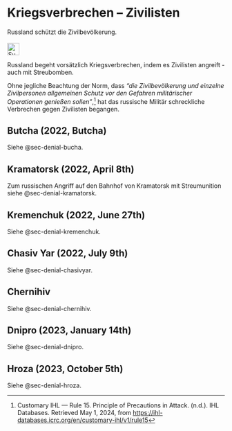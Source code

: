 # Kriegsverbrechen – Zivilisten {#sec-warcrimes-civilians}

::: {.callout-caution title=„Myth“}
Russland schützt die Zivilbevölkerung.
[<br></br>![Suche nach Stichwort in EUvsDisinfo](../all_common_img/EUvsDisinfo_400x240.jpg){height=2em}](https://euvsdisinfo.eu/disinformation-cases/?text=war%20(crimes%7Ccriminals)%20(civilian%7Ccivilians)&sort=relevance)
:::

::: {.callout-tip title=„Truth“}
Russland begeht vorsätzlich Kriegsverbrechen, indem es Zivilisten angreift - auch mit Streubomben. 
:::

Ohne jegliche Beachtung der Norm, dass *“die Zivilbevölkerung und einzelne Zivilpersonen allgemeinen Schutz vor den Gefahren militärischer Operationen genießen sollen”*,[^warcrimes-civilians.de-1] hat das russische Militär schreckliche Verbrechen gegen Zivilisten begangen. 

## Butcha (2022, Butcha)

Siehe @sec-denial-bucha.


## Kramatorsk (2022, April 8th)

Zum russischen Angriff auf den Bahnhof von Kramatorsk mit Streumunition siehe @sec-denial-kramatorsk.  


## Kremenchuk (2022, June 27th)

Siehe @sec-denial-kremenchuk.


## Chasiv Yar (2022, July 9th)

Siehe @sec-denial-chasivyar.


## Chernihiv

Siehe @sec-denial-chernihiv.


## Dnipro (2023, January 14th)

Siehe @sec-denial-dnipro.


## Hroza (2023, October 5th)

Siehe @sec-denial-hroza.



[^warcrimes-civilians.de-1]:  Customary IHL — Rule 15\. Principle of Precautions in Attack. (n.d.). IHL Databases. Retrieved May 1, 2024, from [https://ihl-databases.icrc.org/en/customary-ihl/v1/rule15](https://ihl-databases.icrc.org/en/customary-ihl/v1/rule15)

